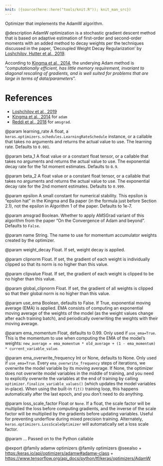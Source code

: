 ```yaml
---
knit: ({source(here::here("tools/knit.R")); knit_man_src})
---
```

Optimizer that implements the AdamW algorithm.

@description
AdamW optimization is a stochastic gradient descent method that is based on
adaptive estimation of first-order and second-order moments with an added
method to decay weights per the techniques discussed in the paper,
'Decoupled Weight Decay Regularization' by
[Loshchilov, Hutter et al., 2019](https://arxiv.org/abs/1711.05101).

According to
[Kingma et al., 2014](http://arxiv.org/abs/1412.6980),
the underying Adam method is "*computationally
efficient, has little memory requirement, invariant to diagonal rescaling of
gradients, and is well suited for problems that are large in terms of
data/parameters*".

# References
- [Loshchilov et al., 2019](https://arxiv.org/abs/1711.05101)
- [Kingma et al., 2014](http://arxiv.org/abs/1412.6980) for `adam`
- [Reddi et al., 2018](
    https://openreview.net/pdf?id=ryQu7f-RZ) for `amsgrad`.

@param learning_rate
A float, a
`keras.optimizers.schedules.LearningRateSchedule` instance, or
a callable that takes no arguments and returns the actual value to
use. The learning rate. Defaults to `0.001`.

@param beta_1
A float value or a constant float tensor, or a callable
that takes no arguments and returns the actual value to use. The
exponential decay rate for the 1st moment estimates.
Defaults to `0.9`.

@param beta_2
A float value or a constant float tensor, or a callable
that takes no arguments and returns the actual value to use. The
exponential decay rate for the 2nd moment estimates.
Defaults to `0.999`.

@param epsilon
A small constant for numerical stability. This epsilon is
"epsilon hat" in the Kingma and Ba paper (in the formula just
before Section 2.1), not the epsilon in Algorithm 1 of the paper.
Defaults to 1e-7.

@param amsgrad
Boolean. Whether to apply AMSGrad variant of this algorithm
from the paper "On the Convergence of Adam and beyond".
Defaults to `False`.

@param name
String. The name to use
for momentum accumulator weights created by
the optimizer.

@param weight_decay
Float. If set, weight decay is applied.

@param clipnorm
Float. If set, the gradient of each weight is individually
clipped so that its norm is no higher than this value.

@param clipvalue
Float. If set, the gradient of each weight is clipped to be
no higher than this value.

@param global_clipnorm
Float. If set, the gradient of all weights is clipped
so that their global norm is no higher than this value.

@param use_ema
Boolean, defaults to False. If True, exponential moving average
(EMA) is applied. EMA consists of computing an exponential moving
average of the weights of the model (as the weight values change after
each training batch), and periodically overwriting the weights with
their moving average.

@param ema_momentum
Float, defaults to 0.99. Only used if `use_ema=True`.
This is the momentum to use when computing
the EMA of the model's weights:
`new_average = ema_momentum * old_average + (1 - ema_momentum) *
current_variable_value`.

@param ema_overwrite_frequency
Int or None, defaults to None. Only used if
`use_ema=True`. Every `ema_overwrite_frequency` steps of iterations,
we overwrite the model variable by its moving average.
If None, the optimizer
does not overwrite model variables in the middle of training, and you
need to explicitly overwrite the variables at the end of training
by calling `optimizer.finalize_variable_values()`
(which updates the model
variables in-place). When using the built-in `fit()` training loop,
this happens automatically after the last epoch,
and you don't need to do anything.

@param loss_scale_factor
Float or `None`. If a float, the scale factor will
be multiplied the loss before computing gradients, and the inverse of
the scale factor will be multiplied by the gradients before updating
variables. Useful for preventing underflow during mixed precision
training. Alternately, `keras.optimizers.LossScaleOptimizer` will
automatically set a loss scale factor.

@param ...
Passed on to the Python callable

@export
@family adamw optimizers
@family optimizers
@seealso
+ <https:/keras.io/api/optimizers/adamw#adamw-class>
+ <https://www.tensorflow.org/api_docs/python/tf/keras/optimizers/AdamW>
